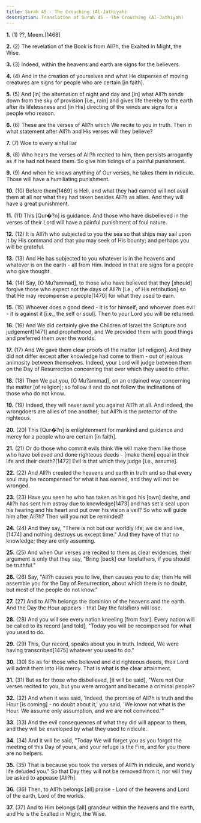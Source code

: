 ```yaml
---
title: Surah 45 - The Crouching (Al-Jathiyah)
description: Translation of Surah 45 - The Crouching (Al-Jathiyah)
---
```


**1.** (1) ??, Meem.[1468]

**2.** (2) The revelation of the Book is from All?h, the Exalted in Might, the Wise.

**3.** (3) Indeed, within the heavens and earth are signs for the believers.

**4.** (4) And in the creation of yourselves and what He disperses of moving creatures are signs for people who are certain [in faith].

**5.** (5) And [in] the alternation of night and day and [in] what All?h sends down from the sky of provision [i.e., rain] and gives life thereby to the earth after its lifelessness and [in His] directing of the winds are signs for a people who reason.

**6.** (6) These are the verses of All?h which We recite to you in truth. Then in what statement after All?h and His verses will they believe?

**7.** (7) Woe to every sinful liar

**8.** (8) Who hears the verses of All?h recited to him, then persists arrogantly as if he had not heard them. So give him tidings of a painful punishment.

**9.** (9) And when he knows anything of Our verses, he takes them in ridicule. Those will have a humiliating punishment.

**10.** (10) Before them[1469] is Hell, and what they had earned will not avail them at all nor what they had taken besides All?h as allies. And they will have a great punishment.

**11.** (11) This [Qur�?n] is guidance. And those who have disbelieved in the verses of their Lord will have a painful punishment of foul nature.

**12.** (12) It is All?h who subjected to you the sea so that ships may sail upon it by His command and that you may seek of His bounty; and perhaps you will be grateful.

**13.** (13) And He has subjected to you whatever is in the heavens and whatever is on the earth - all from Him. Indeed in that are signs for a people who give thought.

**14.** (14) Say, [O Mu?ammad], to those who have believed that they [should] forgive those who expect not the days of All?h [i.e., of His retribution] so that He may recompense a people[1470] for what they used to earn.

**15.** (15) Whoever does a good deed - it is for himself; and whoever does evil - it is against it [i.e., the self or soul]. Then to your Lord you will be returned.

**16.** (16) And We did certainly give the Children of Israel the Scripture and judgement[1471] and prophethood, and We provided them with good things and preferred them over the worlds.

**17.** (17) And We gave them clear proofs of the matter [of religion]. And they did not differ except after knowledge had come to them - out of jealous animosity between themselves. Indeed, your Lord will judge between them on the Day of Resurrection concerning that over which they used to differ.

**18.** (18) Then We put you, [O Mu?ammad], on an ordained way concerning the matter [of religion]; so follow it and do not follow the inclinations of those who do not know.

**19.** (19) Indeed, they will never avail you against All?h at all. And indeed, the wrongdoers are allies of one another; but All?h is the protector of the righteous.

**20.** (20) This [Qur�?n] is enlightenment for mankind and guidance and mercy for a people who are certain [in faith].

**21.** (21) Or do those who commit evils think We will make them like those who have believed and done righteous deeds - [make them] equal in their life and their death?[1472] Evil is that which they judge [i.e., assume].

**22.** (22) And All?h created the heavens and earth in truth and so that every soul may be recompensed for what it has earned, and they will not be wronged.

**23.** (23) Have you seen he who has taken as his god his [own] desire, and All?h has sent him astray due to knowledge[1473] and has set a seal upon his hearing and his heart and put over his vision a veil? So who will guide him after All?h? Then will you not be reminded?

**24.** (24) And they say, "There is not but our worldly life; we die and live,[1474] and nothing destroys us except time." And they have of that no knowledge; they are only assuming.

**25.** (25) And when Our verses are recited to them as clear evidences, their argument is only that they say, "Bring [back] our forefathers, if you should be truthful."

**26.** (26) Say, "All?h causes you to live, then causes you to die; then He will assemble you for the Day of Resurrection, about which there is no doubt, but most of the people do not know."

**27.** (27) And to All?h belongs the dominion of the heavens and the earth. And the Day the Hour appears - that Day the falsifiers will lose.

**28.** (28) And you will see every nation kneeling [from fear]. Every nation will be called to its record [and told], "Today you will be recompensed for what you used to do.

**29.** (29) This, Our record, speaks about you in truth. Indeed, We were having transcribed[1475] whatever you used to do."

**30.** (30) So as for those who believed and did righteous deeds, their Lord will admit them into His mercy. That is what is the clear attainment.

**31.** (31) But as for those who disbelieved, [it will be said], "Were not Our verses recited to you, but you were arrogant and became a criminal people?

**32.** (32) And when it was said, 'Indeed, the promise of All?h is truth and the Hour [is coming] - no doubt about it,' you said, 'We know not what is the Hour. We assume only assumption, and we are not convinced.'"

**33.** (33) And the evil consequences of what they did will appear to them, and they will be enveloped by what they used to ridicule.

**34.** (34) And it will be said, "Today We will forget you as you forgot the meeting of this Day of yours, and your refuge is the Fire, and for you there are no helpers.

**35.** (35) That is because you took the verses of All?h in ridicule, and worldly life deluded you." So that Day they will not be removed from it, nor will they be asked to appease [All?h].

**36.** (36) Then, to All?h belongs [all] praise - Lord of the heavens and Lord of the earth, Lord of the worlds.

**37.** (37) And to Him belongs [all] grandeur within the heavens and the earth, and He is the Exalted in Might, the Wise.

